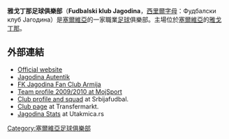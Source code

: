{{Infobox football club |
  clubname = 查高甸拿 |
  fullname = {{lang|sr|Fudbalski klub Jagodina}} |
  image    =  |
  nickname = ''Ćurani''<br>''Plavi Tim'' |
  founded  = 1919 |
  ground   = [[Stadion_Fk_Jagodina|Jagodina City Stadium]]|
  capacity = 15,000 |
  chairman = {{flagicon|SRB}} [[Goran_Milanović|Goran Milanović]] |
  manager  = {{flagicon|BIH}} [[Simo_Krunić|Simo Krunić]]
| league   = [[塞爾維亞足球甲級聯賽|塞爾維亞足球甲級聯賽]]
| season   = 2015–16
| position = 塞爾超，第 16 位（降級）
| website  = http://www.fkjagodina.org.rs/
| pattern_la1=_white_hoops|pattern_b1=|pattern_ra1=_white_hoops|pattern_sh1=_stripes_cut_white|
  leftarm1=273BE2|body1=273BE2|rightarm1=273BE2|shorts1=273BE2|socks1=273BE2|
  pattern_la2=|pattern_b2=|pattern_ra2=|
  leftarm2=FFFFFF|body2=FFFFFF|rightarm2=FFFFFF|shorts2=FFFFFF|socks2=FFFFFF|
  pattern_la3=|pattern_b3=_blackcollar|pattern_ra3=|
  leftarm3=FF4500|body3=FF4500|rightarm3=FF4500|shorts3=000000|socks3=FF4500|
}}
'''雅戈丁那足球俱樂部'''（'''Fudbalski klub Jagodina'''，[[西里爾字母|西里爾字母]]：Фудбалски клуб Јагодина）是[[塞爾維亞|塞爾維亞]]的一家職業[[足球|足球]]俱樂部。主場位於[[塞爾維亞|塞爾維亞]]的[[雅戈丁那|雅戈丁那]]。

== 外部連結 ==
* [https://web.archive.org/web/20090311024218/http://www.fkjagodina.org.rs/ Official website] {{sr icon}}
* [http://www.jagodina.autentik.net/sport/fudbal_jagodina.php Jagodina Autentik] {{Wayback|url=http://www.jagodina.autentik.net/sport/fudbal_jagodina.php |date=20121110002348 }}
* [http://armija-jagodina.forumotion.net/ FK Jagodina Fan Club Armija] {{Wayback|url=http://armija-jagodina.forumotion.net/ |date=20160303223204 }}
* [https://web.archive.org/web/20111007181726/http://www.mojsport.net/blog/jagodina-jsl-20092010/2277.html Team profile 2009/2010 at MojSport]
* [http://www.srbijafudbal.net/jagodina.htm Club profile and squad] {{Wayback|url=http://www.srbijafudbal.net/jagodina.htm |date=20120823185932 }} at Srbijafudbal.
* [http://www.transfermarkt.co.uk/en/fk-jagodina/startseite/verein_12132.html Club page] {{Wayback|url=http://www.transfermarkt.co.uk/en/fk-jagodina/startseite/verein_12132.html |date=20121010185024 }} at Transfermarkt.
* [http://www.utakmica.rs/klub/8-jagodina Jagodina Stats] {{Wayback|url=http://www.utakmica.rs/klub/8-jagodina |date=20121106045731 }} at Utakmica.rs

[[Category:塞爾維亞足球俱樂部|Category:塞爾維亞足球俱樂部]]
